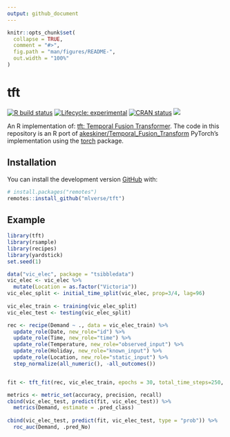 ```yaml
---
output: github_document
---
```


<!-- README.md is generated from README.Rmd. Please edit that file -->

```r
knitr::opts_chunk$set(
  collapse = TRUE,
  comment = "#>",
  fig.path = "man/figures/README-",
  out.width = "100%"
)
```

# tft

<!-- badges: start -->
[![R build status](https://github.com/mlverse/tft/workflows/R-CMD-check/badge.svg)](https://github.com/mlverse/tft/actions)
[![Lifecycle: experimental](https://img.shields.io/badge/lifecycle-experimental-orange.svg)](https://www.tidyverse.org/lifecycle/#experimental)
[![CRAN status](https://www.r-pkg.org/badges/version/tft)](https://CRAN.R-project.org/package=tft)
[![](https://cranlogs.r-pkg.org/badges/tft)](https://cran.r-project.org/package=tft)
<!-- badges: end -->


An R implementation of: [tft: Temporal Fusion Transformer](https://arxiv.org/pdf/1912.09363.pdf).
The code in this repository is an R port of [akeskiner/Temporal_Fusion_Transform](https://github.com/akeskiner/Temporal_Fusion_Transform) PyTorch's implementation using the [torch](https://github.com/mlverse/torch) package.

## Installation


You can install the development version [GitHub](https://github.com/) with:

```r
# install.packages("remotes")
remotes::install_github("mlverse/tft")
```

## Example

```r
library(tft)
library(rsample)
library(recipes)
library(yardstick)
set.seed(1)

data("vic_elec", package = "tsibbledata")
vic_elec <- vic_elec %>% 
  mutate(Location = as.factor("Victoria"))
vic_elec_split <- initial_time_split(vic_elec, prop=3/4, lag=96)
  
vic_elec_train <- training(vic_elec_split)
vic_elec_test <- testing(vic_elec_split)

rec <- recipe(Demand ~ ., data = vic_elec_train) %>%
  update_role(Date, new_role="id") %>% 
  update_role(Time, new_role="time") %>% 
  update_role(Temperature, new_role="observed_input") %>% 
  update_role(Holiday, new_role="known_input") %>% 
  update_role(Location, new_role="static_input") %>% 
  step_normalize(all_numeric(), -all_outcomes())


fit <- tft_fit(rec, vic_elec_train, epochs = 30, total_time_steps=250, num_encoder_steps=240 )

metrics <- metric_set(accuracy, precision, recall)
cbind(vic_elec_test, predict(fit, vic_elec_test)) %>% 
  metrics(Demand, estimate = .pred_class)
  
cbind(vic_elec_test, predict(fit, vic_elec_test, type = "prob")) %>% 
  roc_auc(Demand, .pred_No)
```
